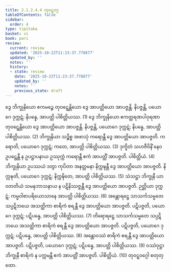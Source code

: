 ```yaml
---
title: 2.1.2.4.4 တုဝဋ္ဋဝဂ္ဂ
tableOfContents: false
sidebar:
  order: 4
type: tipitaka
basket: vi
book: pari
review:
  current: review
  updated: '2025-10-22T11:23:37.778877'
  updated_by: ''
  notes: ''
  history:
  - state: review
    date: '2025-10-22T11:23:37.778877'
    updated_by: ''
    notes: ''
    previous_state: draft
---
```



<ReviewStatus review={frontmatter.review} showDetails={true} />

<HypothesisAnnotation frontmatter={frontmatter} />

<DynamicBreadcrumb />

<Division number="234" book="pari" e="ch" v="5" p="134">

<Paragraph number="910" book="pari">
ဒွေ ဘိက္ခုနိယော ဧကမဉ္စေ တုဝဋ္ဋေန္တိယော ဒွေ အာပတ္တိယော အာပဇ္ဇန္တိ. နိပဇ္ဇန္တိ, ပယောဂေ ဒုက္ကဋံ; နိပန္နေ, အာပတ္တိ ပါစိတ္တိယဿ. (1)
</Paragraph>

<Paragraph number="911" book="pari">
ဒွေ ဘိက္ခုနိယော ဧကတ္ထရဏပါဝုရဏာ တုဝဋ္ဋေန္တိယော ဒွေ အာပတ္တိယော အာပဇ္ဇန္တိ. နိပဇ္ဇန္တိ, ပယောဂေ ဒုက္ကဋံ; နိပန္နေ, အာပတ္တိ ပါစိတ္တိယဿ. (2)
</Paragraph>

<Paragraph number="912" book="pari">
ဘိက္ခုနိယာ သဉ္စိစ္စ အဖာသုံ ကရောန္တီ ဒွေ အာပတ္တိယော အာပဇ္ဇတိ. ကရောတိ, ပယောဂေ ဒုက္ကဋံ; ကတေ, အာပတ္တိ ပါစိတ္တိယဿ. (3)
</Paragraph>

<Paragraph number="913" book="pari">
ဒုက္ခိတံ သဟဇီဝိနိံ နေဝ ဥပဋ္ဌေန္တီ န ဥပဋ္ဌာပနာယ ဥဿုက္ကံ ကရောန္တီ ဧကံ အာပတ္တိံ အာပဇ္ဇတိ. ပါစိတ္တိယံ. (4)
</Paragraph>

<Paragraph number="914" book="pari">
ဘိက္ခုနိယာ ဥပဿယံ ဒတွာ ကုပိတာ အနတ္တမနာ နိက္ကဍ္ဎန္တီ ဒွေ အာပတ္တိယော အာပဇ္ဇတိ. နိက္ကဍ္ဎတိ, ပယောဂေ ဒုက္ကဋံ; နိက္ကဍ္ဎိတေ, အာပတ္တိ ပါစိတ္တိယဿ. (5)
</Paragraph>

<Paragraph number="915" book="pari">
သံသဋ္ဌာ ဘိက္ခုနီ ယာဝတတိယံ သမနုဘာသနာယ န ပဋိနိဿဇ္ဇန္တီ ဒွေ အာပတ္တိယော အာပဇ္ဇတိ. ဉတ္တိယာ ဒုက္ကဋံ; ကမ္မဝါစာပရိယောသာနေ အာပတ္တိ ပါစိတ္တိယဿ. (6)
</Paragraph>

<Paragraph number="916" book="pari">
အန္တောရဋ္ဌေ သာသင်္ကသမ္မတေ သပ္ပဋိဘယေ အသတ္ထိကာ စာရိကံ စရန္တီ ဒွေ အာပတ္တိယော အာပဇ္ဇတိ. ပဋိပဇ္ဇတိ, ပယောဂေ ဒုက္ကဋံ; ပဋိပန္နေ, အာပတ္တိ ပါစိတ္တိယဿ. (7)
</Paragraph>

<Paragraph number="917" book="pari">
တိရောရဋ္ဌေ သာသင်္ကသမ္မတေ သပ္ပဋိဘယေ အသတ္ထိကာ စာရိကံ စရန္တီ ဒွေ အာပတ္တိယော အာပဇ္ဇတိ. ပဋိပဇ္ဇတိ, ပယောဂေ ဒုက္ကဋံ; ပဋိပန္နေ, အာပတ္တိ ပါစိတ္တိယဿ. (8)
</Paragraph>

<Paragraph number="918" book="pari">
အန္တောဝဿံ စာရိကံ စရန္တီ ဒွေ အာပတ္တိယော အာပဇ္ဇတိ. ပဋိပဇ္ဇတိ, ပယောဂေ ဒုက္ကဋံ; ပဋိပန္နေ, အာပတ္တိ ပါစိတ္တိယဿ. (9)
</Paragraph>

<Paragraph number="919" book="pari">
ဝဿံဝုဋ္ဌာ ဘိက္ခုနီ စာရိကံ န ပက္ကမန္တီ ဧကံ အာပတ္တိံ အာပဇ္ဇတိ. ပါစိတ္တိယံ. (10)

</Paragraph>
</Division>

<Paragraph number="920" type="center" book="pari">
တုဝဋ္ဋဝဂ္ဂေါ စတုတ္ထော.
</Paragraph>